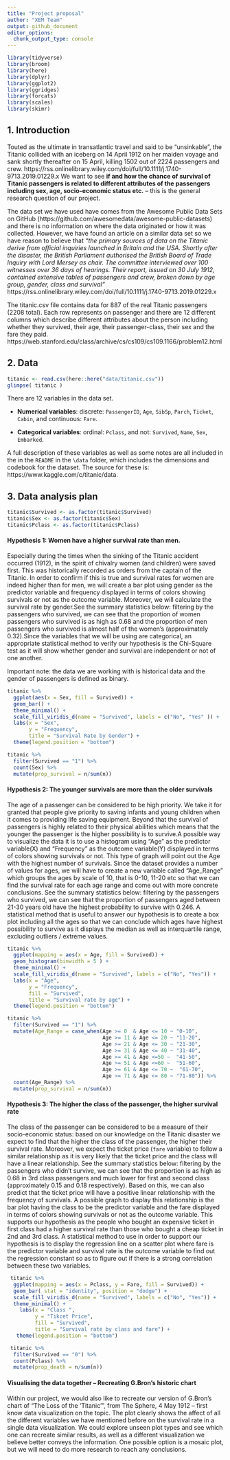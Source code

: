 ```yaml
---
title: "Project proposal"
author: "XEM Team"
output: github_document
editor_options: 
  chunk_output_type: console
---
```


```r
library(tidyverse)
library(broom)
library(here)
library(dplyr)
library(ggplot2)
library(ggridges)
library(forcats)
library(scales)
library(skimr)
```

## 1. Introduction

Touted as the ultimate in transatlantic travel and said to be “unsinkable”, the Titanic collided with an iceberg on 14 April 1912 on her maiden voyage and sank shortly thereafter on 15 April, killing 1502 out of 2224 passengers and crew. https://rss.onlinelibrary.wiley.com/doi/full/10.1111/j.1740-9713.2019.01229.x We want to see **if and how the chance of survival of Titanic passengers is related to different attributes of the passengers including sex, age, socio-economic status etc.** -- this is the general research question of our project. 

The data set we have used have comes from the Awesome Public Data Sets on GitHub (https://github.com/awesomedata/awesome-public-datasets) and there is no information on where the data originated or how it was collected. However, we have found an article on a similar data set so we have reason to believe that *"the primary sources of data on the Titanic derive from official inquiries launched in Britain and the USA. Shortly after the disaster, the British Parliament authorised the British Board of Trade Inquiry with Lord Mersey as chair. The committee interviewed over 100 witnesses over 36 days of hearings. Their report, issued on 30 July 1912, contained extensive tables of passengers and crew, broken down by age group, gender, class and survival"* https://rss.onlinelibrary.wiley.com/doi/full/10.1111/j.1740-9713.2019.01229.x 

The titanic.csv file contains data for 887 of the real Titanic passengers (2208 total). Each row represents on passenger and there are 12 different columns which describe different attributes about the person including whether they survived, their age, their passenger-class, their sex and the fare they paid. https://web.stanford.edu/class/archive/cs/cs109/cs109.1166/problem12.html

## 2. Data

```r
titanic <- read.csv(here::here("data/titanic.csv"))
glimpse( titanic )
```

There are 12 variables in the data set.

* **Numerical variables**: discrete: `PassengerID`, `Age`, `SibSp`, `Parch`, `Ticket`, `Cabin`, and continuous: `Fare`.

* **Categorical variables**: ordinal: `Pclass`, and not: `Survived`, `Name`, `Sex`, `Embarked`.

A full description of these variables as well as some notes are all included in the in the `README` in the `\data` folder, which includes the dimensions and codebook for the dataset. The source for these is: https://www.kaggle.com/c/titanic/data.  

## 3. Data analysis plan

```r
titanic$Survived <- as.factor(titanic$Survived)
titanic$Sex <- as.factor(titanic$Sex)
titanic$Pclass <- as.factor(titanic$Pclass)
```

#### Hypothesis 1: Women have a higher survival rate than men. 

Especially during the times when the sinking of the Titanic accident occurred (1912), in the spirit of chivalry women (and children) were saved first. This was historically recorded as orders from the captain of the Titanic. In order to confirm if this is true and survival rates for women are indeed higher than for men, we will create a bar plot using gender as the predictor variable and frequency displayed in terms of colors showing survivals or not as the outcome variable. Moreover,  we will calculate the survival rate by gender.See the summary statistics below: filtering by the passengers who  survived, we can see that the proportion of women passengers who survived is as high as 0.68 and the proportion of men passengers who survived is almost half of the women's (approximately 0.32).Since the variables that we will be using are categorical, an appropriate statistical method to verify our hypothesis is the Chi-Square test as it will show whether gender and survival are independent or not of one another. 

Important note: the data we are working with is historical data and the gender of passengers is defined as binary. 

```r
titanic %>%
  ggplot(aes(x = Sex, fill = Survived)) +
  geom_bar() +
  theme_minimal() +
  scale_fill_viridis_d(name = "Survived", labels = c("No", "Yes" )) +
  labs(x = "Sex", 
       y = "Frequency", 
       title = "Survival Rate by Gender") +
  theme(legend.position = "bottom")
```

```r
titanic %>%
  filter(Survived == "1") %>%
  count(Sex) %>%
  mutate(prop_survival = n/sum(n))
```

#### Hypothesis 2: The younger survivals are more than the older survivals 
The age of a passenger can be considered to be high priority. We take it for granted that people give priority to saving infants and young children when it comes to providing life saving equipment. Beyond that the survival of  passengers is highly related to their physical abilities which means that the younger the passenger is the higher possibility is to survive.A possible way to visualize the data it is to use a histogram   using "Age" as the predictor variable(X) and "Frequency" as the outcome variable(Y) displayed in terms of colors showing survivals or not. This type of graph will point out the Age with the highest number of survivals. Since the dataset provides a number of values for ages,  we will have to create a new variable called "Age_Range " which groups the ages by scale of 10, that is 0-10, 11-20 etc so that we can find the survival rate for each age range and come out with more concrete conclusions. See the summary statistics below: filtering by the passengers who  survived, we can see that the proportion of  passengers aged between 21-30 years old have the highest probability to survive with 0.246. A statistical method that is useful to answer our hypothesis is to create a box plot  including all the ages so that we can conclude which ages have highest possibility to survive as it displays the median as well as interquartile range, excluding outliers / extreme values. 

```r
titanic %>% 
  ggplot(mapping = aes(x = Age, fill = Survived)) +
  geom_histogram(binwidth = 5 ) +
  theme_minimal() +
  scale_fill_viridis_d(name = "Survived", labels = c("No", "Yes")) +
  labs(x = "Age", 
       y = "Frequency", 
       fill = "Survived", 
       title = "Survival rate by age") +
  theme(legend.position = "bottom")
```


```r
titanic %>%
  filter(Survived == "1") %>%
  mutate(Age_Range = case_when(Age >= 0  & Age <= 10 ~ "0-10",
                               Age >= 11 & Age <= 20 ~ "11-20",
                               Age >= 21 & Age <= 30 ~ "21-30",
                               Age >= 31 & Age <= 40 ~ "31-40",
                               Age >= 41 & Age <=50 ~  "41-50",
                               Age >= 51 & Age <=60 ~  "51-60",
                               Age >= 61 & Age <= 70 ~  "61-70",
                               Age >= 71 & Age <= 80 ~ "71-80")) %>%
  count(Age_Range) %>%
  mutate(prop_survival = n/sum(n)) 
```

#### Hypothesis 3: The higher the class of the passenger, the higher survival rate
The class of the passenger can be considered to be a measure of their socio-economic status: based on our knowledge on the Titanic disaster we expect to find that the higher the class of the passenger, the higher their survival rate. Moreover, we expect the ticket price (`fare` variable) to follow a similar relationship as it is very likely that the ticket price and the class will have a linear relationship. See the summary statistics below: filtering by the passengers who didn't survive, we can see that the proportion  is as high as 0.68 in 3rd class passengers and much lower for first and second class (approximately 0.15 and 0.18 respectively). Based on this, we can also predict that the ticket price will have a positive linear relationship with the  frequency of survivals. A possible graph to display this relationship is the bar plot  having the class to be the predictor variable and the fare displayed in terms of colors showing survivals or not as the outcome variable. This supports our hypothesis as the people who bought an expensive ticket in first class had a higher survival rate than those who bought a cheap  ticket in 2nd and 3rd class. A statistical method to use  in order to support our hypothesis  is to display the regression line on a  scatter plot where fare is the predictor variable and survival rate is the outcome variable to find out  the regression constant so as to  figure out if there is a strong correlation between these two variables. 

```r
 titanic %>%
  ggplot(mapping = aes(x = Pclass, y = Fare, fill = Survived)) +
  geom_bar( stat = "identity", position = "dodge") +
  scale_fill_viridis_d(name = "Survived", labels = c("No", "Yes")) +
  theme_minimal() +
    labs(x = "Class ", 
         y = "Tikcet Price", 
         fill = "Survived", 
         title = "Survival rate by class and fare") +
   theme(legend.position = "bottom") 
```

```r
 titanic %>%
  filter(Survived == "0") %>%
  count(Pclass) %>%
  mutate(prop_death = n/sum(n)) 
```

#### Visualising the data together -- Recreating G.Bron's historic chart 
Within our project, we would also like to recreate our version of G.Bron's chart of “The Loss of the ‘Titanic'”, from The Sphere, 4 May 1912 -- first know data visualization on the topic. The plot clearly shows the affect of all the different variables we have mentioned before on the survival rate in a single data visualization. We could explore unseen plot types and see which one can recreate similar results, as well as a different visualization we believe better conveys the information. One possible option is a mosaic plot, but we will need to do more research to reach any conclusions.
